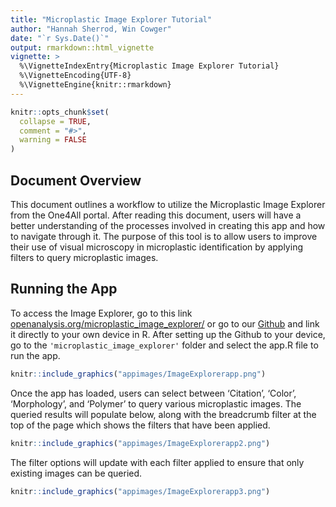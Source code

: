 ```yaml
---
title: "Microplastic Image Explorer Tutorial"
author: "Hannah Sherrod, Win Cowger"
date: "`r Sys.Date()`"
output: rmarkdown::html_vignette
vignette: >
  %\VignetteIndexEntry{Microplastic Image Explorer Tutorial}
  %\VignetteEncoding{UTF-8}
  %\VignetteEngine{knitr::rmarkdown}
---
```


```r
knitr::opts_chunk$set(
  collapse = TRUE,
  comment = "#>",
  warning = FALSE
)
```

## Document Overview

This document outlines a workflow to utilize the Microplastic Image Explorer from the One4All portal. After reading this document, users will have a better understanding of the processes involved in creating this app and how to navigate through it. The purpose of this tool is to allow users to improve their use of visual microscopy in microplastic identification by applying filters to query microplastic images.

## Running the App

To access the Image Explorer, go to this link [openanalysis.org/microplastic_image_explorer/](https://openanalysis.org/microplastic_image_explorer/) or go to our [Github](https://github.com/Moore-Institute-4-Plastic-Pollution-Res/Microplastic_Data_Portal) and link it directly to your own device in R. After setting up the Github to your device, go to the `'microplastic_image_explorer'` folder and select the app.R file to run the app.

```r
knitr::include_graphics("appimages/ImageExplorerapp.png")
```

Once the app has loaded, users can select between 'Citation', 'Color', 'Morphology', and 'Polymer' to query various microplastic images. The queried results will populate below, along with the breadcrumb filter at the top of the page which shows the filters that have been applied.

```r
knitr::include_graphics("appimages/ImageExplorerapp2.png")
```

The filter options will update with each filter applied to ensure that only existing images can be queried.

```r
knitr::include_graphics("appimages/ImageExplorerapp3.png")
```